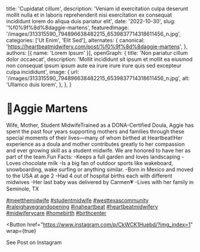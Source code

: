   title: 'Cupidatat cillum',
  description: 'Veniam id exercitation culpa deserunt mollit nulla et in laboris reprehenderit nisi exercitation ex consequat incididunt lorem do aliqua duis pariatur elit',
  date: '2022-10-30',
  slug: '%f0%9f%8d%8daggie-martens',
  featuredImage: '/images/313315590_794896638482215_6539837714318611456_n.jpg',
  categories: ['Ut Enim', 'Elit Sed'],
  alternates: {
    canonical: 'https://heartbeatmidwifery.com/post/%f0%9f%8d%8daggie-martens',
  },
  authors: [{ name: 'Lorem Ipsum' }],
  openGraph: {
    title: 'Non pariatur cillum dolor occaecat',
    description: 'Mollit incididunt sit ipsum et mollit ea eiusmod non consequat ipsum ipsum aute ea irure irure irure quis sed excepteur culpa incididunt',
    image: {
      url: '/images/313315590_794896638482215_6539837714318611456_n.jpg',
      alt: 'Ullamco duis lorem',
    },
  },
}


# 🍍Aggie Martens

<Gallery>
  <GalleryItem
    src="/images/313315590_794896638482215_6539837714318611456_n.jpg"
    size="large"
  />
  <GalleryItem
    src="/images/313205888_1787069068325803_2961882309864200545_n.jpg"
    size="large"
  />
</Gallery>

Wife, Mother, Student MidwifeTrained as a DONA-Certified Doula, Aggie has spent the past four years supporting mothers and families through these special moments of their lives—many of whom birthed at Heartbeat!Her experience as a doula and mother contributes greatly to her compassion and ever growing skill as a student midwife. We are honored to have her as part of the team.Fun Facts: -Keeps a full garden and loves landscaping -Loves chocolate milk -Is a big fan of outdoor sports like wakeboard, snowboarding, wake surfing or anything similar. -Born in Mexico and moved to the USA at age 2 -Had 4 out of hospital births each with different midwives -Her last baby was delivered by Carmen💗 -Lives with her family in Seminole, TX

[#meetthemidwife](https://www.instagram.com/explore/tags/meetthemidwife/) [#studentmidwife](https://www.instagram.com/explore/tags/studentmidwife/) [#westtexascommunity](https://www.instagram.com/explore/tags/westtexascommunity/) [#raleighavegrandopening](https://www.instagram.com/explore/tags/raleighavegrandopening/) [#inaheartbeat](https://www.instagram.com/explore/tags/inaheartbeat/) [#heartbeatmidwifery](https://www.instagram.com/explore/tags/heartbeatmidwifery/) [#midwiferycare](https://www.instagram.com/explore/tags/midwiferycare/) [#homebirth](https://www.instagram.com/explore/tags/homebirth/) [#birthcenter](https://www.instagram.com/explore/tags/birthcenter/)

<Button
  href="https://www.instagram.com/p/CkWCK1Huebd/?img_index=1"
  wrap={true}
>
  See Post on Instagram
</Button>
